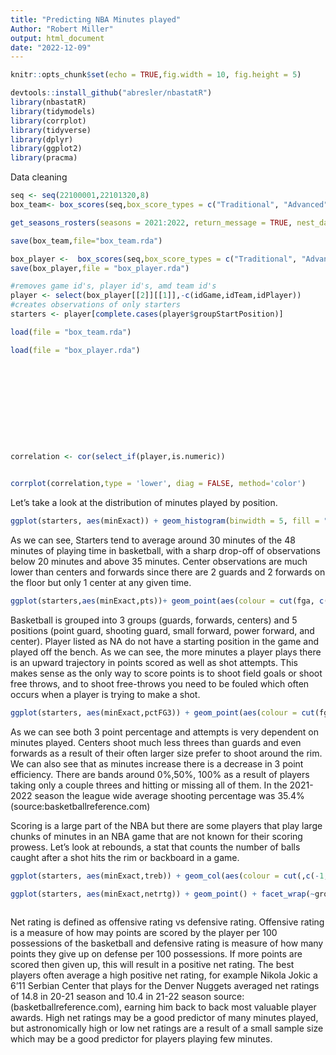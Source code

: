 ```yaml
---
title: "Predicting NBA Minutes played"
Author: "Robert Miller"
output: html_document
date: "2022-12-09"
---
```


```r
knitr::opts_chunk$set(echo = TRUE,fig.width = 10, fig.height = 5)

devtools::install_github("abresler/nbastatR")
library(nbastatR)
library(tidymodels)
library(corrplot)
library(tidyverse)
library(dplyr)
library(ggplot2)
library(pracma)
```
Data cleaning

```r
seq <- seq(22100001,22101320,8)
box_team<- box_scores(seq,box_score_types = c("Traditional", "Advanced"),result_types = "team", join_data = TRUE) 

get_seasons_rosters(seasons = 2021:2022, return_message = TRUE, nest_data = F)

save(box_team,file="box_team.rda")

box_player <-  box_scores(seq,box_score_types = c("Traditional", "Advanced"),result_types = "player", join_data = TRUE)
save(box_player,file = "box_player.rda")

#removes game id's, player id's, amd team id's
player <- select(box_player[[2]][[1]],-c(idGame,idTeam,idPlayer))
#creates observations of only starters
starters <- player[complete.cases(player$groupStartPosition)]

```
```r

load(file = "box_team.rda")

load(file = "box_player.rda")








  
  
```


```r




correlation <- cor(select_if(player,is.numeric))


corrplot(correlation,type = 'lower', diag = FALSE, method='color')

```
Let's take a look at the distribution of minutes played by position.
```r
ggplot(starters, aes(minExact)) + geom_histogram(binwidth = 5, fill = "blue", color = "red") + facet_wrap(~groupStartPosition)

```
As we can see, Starters tend to average around 30 minutes of the 48 minutes of playing time in basketball, with a sharp drop-off of observations below 20 minutes and above 35 minutes. Center observations are much lower than centers and forwards since there are 2 guards and 2 forwards on the floor but only 1 center at any given time.

```r
ggplot(starters,aes(minExact,pts))+ geom_point(aes(colour = cut(fga, c(0.0,5, 10,15,20,35))),size = 5) + facet_wrap(~groupStartPosition) 

```
Basketball is grouped into 3 groups (guards, forwards, centers) and 5 positions (point guard, shooting guard, small forward, power forward, and center). Player listed as NA do not have a starting position in the game and played off the bench. As we can see, the more minutes a player plays there is an upward trajectory in points scored as well as shot attempts. This makes sense as the only way to score points is to shoot field goals or shoot free throws, and to shoot free-throws you need to be fouled which often occurs when a player is trying to make a shot.
```r

ggplot(starters, aes(minExact,pctFG3)) + geom_point(aes(colour = cut(fg3a,c(-1,0,2, 4,6,8,10,15))),size = 5) + facet_wrap(~groupStartPosition)


```
As we can see both 3 point percentage and attempts is very dependent on minutes played. Centers shoot much less threes than guards and even forwards as a result of their often larger size prefer to shoot around the rim. We can also see that as minutes increase there is a decrease in 3 point efficiency. There are bands around 0%,50%, 100% as a result of players taking only a couple threes and hitting or missing all of them. In the 2021-2022 season the league wide average shooting percentage was 35.4% (source:basketballreference.com)

Scoring is a large part of the NBA but there are some players that play large chunks of minutes in an NBA game that are not known for their scoring prowess. Let's look at rebounds, a stat that counts the number of balls caught after a shot hits the rim or backboard in a game.

```r
ggplot(starters, aes(minExact,treb)) + geom_col(aes(colour = cut(,c(-1,0,2, 4,6,8,10,15))),size = 5) + facet_wrap(~groupStartPosition)

```

```r

ggplot(starters, aes(minExact,netrtg)) + geom_point() + facet_wrap(~groupStartPosition) 



```

Net rating is defined as offensive rating vs defensive rating. Offensive rating is a measure of how may points are scored by the player per 100 possessions of the basketball and defensive rating is measure of how many points they give up on defense per 100 possessions. If more points are scored then given up, this will result in a positive net rating. The best players often average a high positive net rating, for example Nikola Jokic a 6'11 Serbian Center that plays for the Denver Nuggets averaged net ratings of 14.8 in 20-21 season and 10.4 in 21-22 season source:(basketballreference.com), earning him back to back most valuable player awards. High net ratings may be a good predictor of many minutes played, but astronomically high or low net ratings are a result of a small sample size which may be a good predictor for players playing few minutes. 